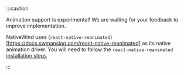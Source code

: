 :::caution

Animation support is experimental! We are waiting for your feedback to improve implementation.

NativeWind uses (`react-native-reanimated`)[https://docs.swmansion.com/react-native-reanimated] as its native animation driver. You will need to follow the `react-native-reanimated` [installation steps](https://docs.swmansion.com/react-native-reanimated/docs/fundamentals/getting-started/#installation)

:::
